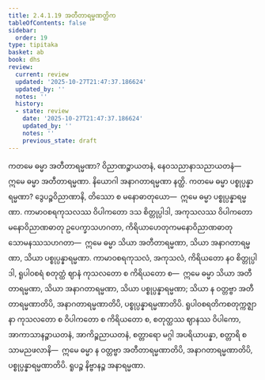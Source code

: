 ```yaml
---
title: 2.4.1.19 အတီတာရမ္မဏတ္တိက
tableOfContents: false
sidebar:
  order: 19
type: tipitaka
basket: ab
book: dhs
review:
  current: review
  updated: '2025-10-27T21:47:37.186624'
  updated_by: ''
  notes: ''
  history:
  - state: review
    date: '2025-10-27T21:47:37.186624'
    updated_by: ''
    notes: ''
    previous_state: draft
---
```



<ReviewStatus review={frontmatter.review} showDetails={true} />

<HypothesisAnnotation frontmatter={frontmatter} />

<DynamicBreadcrumb />

<Division number="1432" book="dhs" e="ch" v="29" p="273">

<Paragraph number="2138" book="dhs">
ကတမေ ဓမ္မာ အတီတာရမ္မဏာ? ဝိညာဏဉ္စာယတနံ, နေဝသညာနာသညာယတနံ—  ဣမေ ဓမ္မာ အတီတာရမ္မဏာ.
</Paragraph>

</Division>
<Division number="1433" book="dhs" e="ch" v="29" p="273">

<Paragraph number="2139" book="dhs">
နိယောဂါ အနာဂတာရမ္မဏာ နတ္ထိ.
</Paragraph>

</Division>
<Division number="1434" book="dhs" e="ch" v="29" p="273">

<Paragraph number="2140" book="dhs">
ကတမေ ဓမ္မာ ပစ္စုပ္ပန္နာရမ္မဏာ? ဒွေပဉ္စဝိညာဏာနိ, တိဿော စ မနောဓာတုယော—  ဣမေ ဓမ္မာ ပစ္စုပ္ပန္နာရမ္မဏာ. ကာမာဝစရကုသလဿ ဝိပါကတော ဒသ စိတ္တုပ္ပါဒါ, အကုသလဿ ဝိပါကတော မနောဝိညာဏဓာတု ဥပေက္ခာသဟဂတာ, ကိရိယာဟေတုကမနောဝိညာဏဓာတု သောမနဿသဟဂတာ—  ဣမေ ဓမ္မာ သိယာ အတီတာရမ္မဏာ, သိယာ အနာဂတာရမ္မဏာ, သိယာ ပစ္စုပ္ပန္နာရမ္မဏာ. ကာမာဝစရကုသလံ, အကုသလံ, ကိရိယတော နဝ စိတ္တုပ္ပါဒါ, ရူပါဝစရံ စတုတ္ထံ ဈာနံ ကုသလတော စ ကိရိယတော စ—  ဣမေ ဓမ္မာ သိယာ အတီတာရမ္မဏာ, သိယာ အနာဂတာရမ္မဏာ, သိယာ ပစ္စုပ္ပန္နာရမ္မဏာ; သိယာ န ဝတ္တဗ္ဗာ အတီတာရမ္မဏာတိပိ, အနာဂတာရမ္မဏာတိပိ, ပစ္စုပ္ပန္နာရမ္မဏာတိပိ. ရူပါဝစရတိကစတုက္ကဇ္ဈာနာ ကုသလတော စ ဝိပါကတော စ ကိရိယတော စ, စတုတ္ထဿ ဈာနဿ ဝိပါကော, အာကာသာနဉ္စာယတနံ, အာကိဉ္စညာယတနံ, စတ္တာရော မဂ္ဂါ အပရိယာပန္နာ, စတ္တာရိ စ သာမညဖလာနိ—  ဣမေ ဓမ္မာ န ဝတ္တဗ္ဗာ အတီတာရမ္မဏာတိပိ, အနာဂတာရမ္မဏာတိပိ, ပစ္စုပ္ပန္နာရမ္မဏာတိပိ. ရူပဉ္စ နိဗ္ဗာနဉ္စ အနာရမ္မဏာ.
</Paragraph>
</Division>